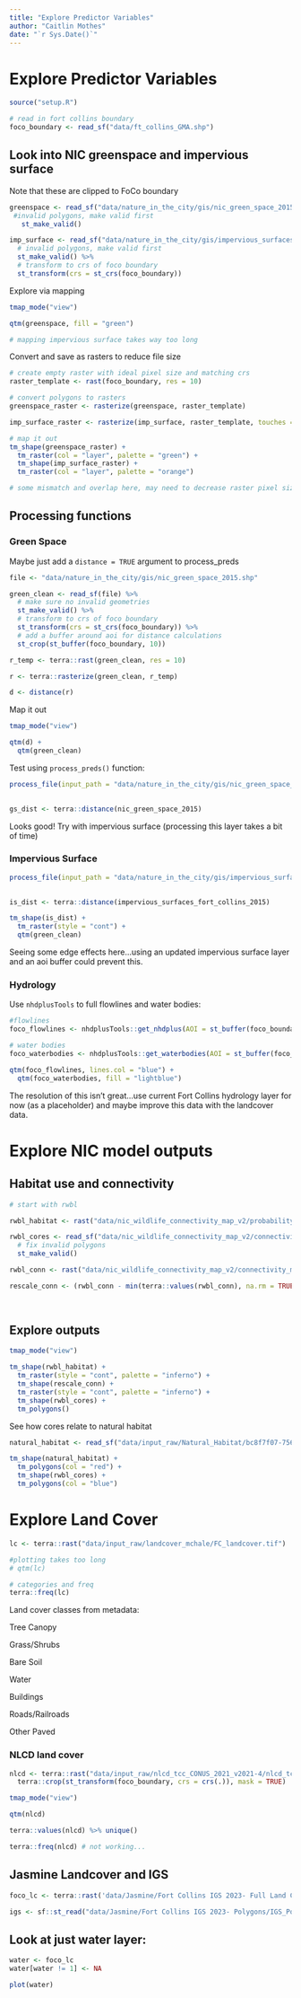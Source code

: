 ```yaml
---
title: "Explore Predictor Variables"
author: "Caitlin Mothes"
date: "`r Sys.Date()`"
---
```


# Explore Predictor Variables

```r
source("setup.R")

# read in fort collins boundary
foco_boundary <- read_sf("data/ft_collins_GMA.shp")
```

## Look into NIC greenspace and impervious surface

Note that these are clipped to FoCo boundary

```r
greenspace <- read_sf("data/nature_in_the_city/gis/nic_green_space_2015.shp") %>% 
 #invalid polygons, make valid first
   st_make_valid()

imp_surface <- read_sf("data/nature_in_the_city/gis/impervious_surfaces_fort_collins_2015.shp") %>% 
  # invalid polygons, make valid first
  st_make_valid() %>% 
  # transform to crs of foco boundary
  st_transform(crs = st_crs(foco_boundary))
```

Explore via mapping

```r
tmap_mode("view")

qtm(greenspace, fill = "green")

# mapping impervious surface takes way too long
```

Convert and save as rasters to reduce file size

```r
# create empty raster with ideal pixel size and matching crs
raster_template <- rast(foco_boundary, res = 10)

# convert polygons to rasters
greenspace_raster <- rasterize(greenspace, raster_template)

imp_surface_raster <- rasterize(imp_surface, raster_template, touches = TRUE)

# map it out
tm_shape(greenspace_raster) + 
  tm_raster(col = "layer", palette = "green") +
  tm_shape(imp_surface_raster) + 
  tm_raster(col = "layer", palette = "orange")

# some mismatch and overlap here, may need to decrease raster pixel size OR use raw polygons and calculate distance to impervious surface?
```

## Processing functions

### Green Space

Maybe just add a `distance = TRUE` argument to process_preds

```r

file <- "data/nature_in_the_city/gis/nic_green_space_2015.shp"

green_clean <- read_sf(file) %>% 
  # make sure no invalid geometries
  st_make_valid() %>% 
  # transform to crs of foco boundary
  st_transform(crs = st_crs(foco_boundary)) %>% 
  # add a buffer around aoi for distance calculations
  st_crop(st_buffer(foco_boundary, 10))

r_temp <- terra::rast(green_clean, res = 10)

r <- terra::rasterize(green_clean, r_temp)

d <- distance(r)

```

Map it out

```r
tmap_mode("view")

qtm(d) +
  qtm(green_clean)
```

Test using `process_preds()` function:

```r
process_file(input_path = "data/nature_in_the_city/gis/nic_green_space_2015.shp", resolution = 10, template_path = "data/nature_in_the_city/gis/ft_collins_GMA_boundary.shp")
  

gs_dist <- terra::distance(nic_green_space_2015)
```

Looks good! Try with impervious surface (processing this layer takes a bit of time)

### Impervious Surface

```r
process_file(input_path = "data/nature_in_the_city/gis/impervious_surfaces_fort_collins_2015.shp", resolution = 10, template_path = "data/nature_in_the_city/gis/ft_collins_GMA_boundary.shp")
  

is_dist <- terra::distance(impervious_surfaces_fort_collins_2015)
```

```r
tm_shape(is_dist) +
  tm_raster(style = "cont") +
  qtm(green_clean)
```

Seeing some edge effects here...using an updated impervious surface layer and an aoi buffer could prevent this.

### Hydrology

Use `nhdplusTools` to full flowlines and water bodies:

```r
#flowlines
foco_flowlines <- nhdplusTools::get_nhdplus(AOI = st_buffer(foco_boundary, 1000))

# water bodies
foco_waterbodies <- nhdplusTools::get_waterbodies(AOI = st_buffer(foco_boundary, 1000))

qtm(foco_flowlines, lines.col = "blue") +
  qtm(foco_waterbodies, fill = "lightblue")
```

The resolution of this isn't great...use current Fort Collins hydrology layer for now (as a placeholder) and maybe improve this data with the landcover data.

# Explore NIC model outputs

## Habitat use and connectivity

```r
# start with rwbl

rwbl_habitat <- rast("data/nic_wildlife_connectivity_map_v2/probability_of_habitat_use/rwbl_hab_use")

rwbl_cores <- read_sf("data/nic_wildlife_connectivity_map_v2/connectivity_models/rwbl_core_habitat_patches.shp") %>% 
  # fix invalid polygons
  st_make_valid()

rwbl_conn <- rast("data/nic_wildlife_connectivity_map_v2/connectivity_models/rwbl_connect")

rescale_conn <- (rwbl_conn - min(terra::values(rwbl_conn), na.rm = TRUE)) / (max(terra::values(rwbl_conn), na.rm = TRUE) - min(terra::values(rwbl_conn), na.rm = TRUE))

            
```

## Explore outputs

```r
tmap_mode("view")

tm_shape(rwbl_habitat) +
  tm_raster(style = "cont", palette = "inferno") +
  tm_shape(rescale_conn) +
  tm_raster(style = "cont", palette = "inferno") +
  tm_shape(rwbl_cores) +
  tm_polygons()


```

See how cores relate to natural habitat

```r
natural_habitat <- read_sf("data/input_raw/Natural_Habitat/bc8f7f07-7560-4191-aa2e-8f274a1c29e7202046-1-133oxp5.v8wfi.shp")

tm_shape(natural_habitat) +
  tm_polygons(col = "red") +
  tm_shape(rwbl_cores) + 
  tm_polygons(col = "blue")
```

# Explore Land Cover

```r
lc <- terra::rast("data/input_raw/landcover_mchale/FC_landcover.tif")

#plotting takes too long
# qtm(lc)

# categories and freq
terra::freq(lc)

```

Land cover classes from metadata:

Tree Canopy

Grass/Shrubs

Bare Soil

Water

Buildings

Roads/Railroads

Other Paved

### NLCD land cover

```r
nlcd <- terra::rast("data/input_raw/nlcd_tcc_CONUS_2021_v2021-4/nlcd_tcc_conus_2021_v2021-4.tif") %>% 
  terra::crop(st_transform(foco_boundary, crs = crs(.)), mask = TRUE)

tmap_mode("view")

qtm(nlcd)

terra::values(nlcd) %>% unique()

terra::freq(nlcd) # not working...


```


## Jasmine Landcover and IGS

```r
foco_lc <- terra::rast('data/Jasmine/Fort Collins IGS 2023- Full Land Cover Classes/FGS_RM_FOCO_LC_2023.tif')

igs <- sf::st_read("data/Jasmine/Fort Collins IGS 2023- Polygons/IGS_Polygons_FOCO_2023.shp")
```

## Look at just water layer:
```r
water <- foco_lc
water[water != 1] <- NA

plot(water)
```

